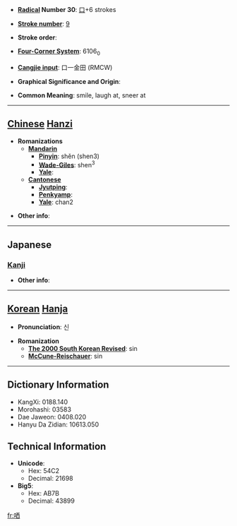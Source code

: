 * '''[[Wiktionary:Chinese radical index| Radical]] Number 30''': [[Wiktionary:Chinese radical index 口|口]]+6 strokes

* '''[[Wiktionary:Chinese total strokes index|Stroke number]]''': [[Wiktionary:Chinese total strokes index 9|9]]

* '''Stroke order''': 

* '''[[Wiktionary:Chinese four corner index|Four-Corner System]]''': 6106<sub>0</sub>

* '''[[Wiktionary:Chinese Cangjie index|Cangjie input]]''': 口一金田 (RMCW)

* '''Graphical Significance and Origin''': 

* '''Common Meaning''': smile, laugh at, sneer at

----

== [[Chinese]] [[Hanzi]] ==

* '''Romanizations'''
** '''[[Mandarin]]'''
*** '''[[Pinyin]]''': shěn (shen3)
*** '''[[Wade-Giles]]''': shen<sup>3</sup>
*** '''[[Yale]]''': 
** '''[[Cantonese]]'''
*** '''[[Jyutping]]''':
*** '''[[Penkyamp]]''': 
*** '''[[Yale]]''': chan2

* '''Other info''': 

----

==Japanese==
===[[Kanji]]===
{{kanji|on readings=[[しん]] (shin)
|kun readings=[[わらう]] (warau)
}}

* '''Other info''':  

----

== [[Korean]] [[Hanja]] ==

* '''Pronunciation''': 신

* '''Romanization'''
** '''[[The 2000 South Korean Revised Romanization|The 2000 South Korean Revised]]''': sin
** '''[[McCune-Reischauer]]''': sin

----

== Dictionary Information ==

* KangXi: 0188.140
* Morohashi: 03583
* Dae Jaweon: 0408.020
* Hanyu Da Zidian: 10613.050

== Technical Information ==

* '''Unicode''':
** Hex: 54C2
** Decimal: 21698
* '''Big5''':
** Hex: AB7B
** Decimal: 43899

[[fr:哂]]